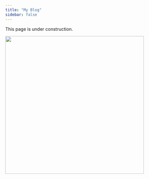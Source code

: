 ```yaml
---
title: "My Blog"
sidebar: false 
---
```


This page is under construction.

![](images/6c67ce1557d591b11d36100307ad5c30.gif){width="437"}
